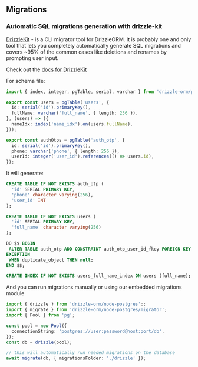 ## Migrations

### Automatic SQL migrations generation with drizzle-kit

[DrizzleKit](https://www.npmjs.com/package/drizzle-kit) - is a CLI migrator tool for DrizzleORM. It is probably one and only tool that lets you completely automatically generate SQL migrations and covers ~95% of the common cases like deletions and renames by prompting user input.

Check out the [docs for DrizzleKit](https://drizzle-kit-doc.pages.dev)

For schema file:

```typescript copy
import { index, integer, pgTable, serial, varchar } from 'drizzle-orm/pg-core';

export const users = pgTable('users', {
  id: serial('id').primaryKey(),
  fullName: varchar('full_name', { length: 256 }),
}, (users) => ({
  nameIdx: index('name_idx').on(users.fullName),
}));

export const authOtps = pgTable('auth_otp', {
  id: serial('id').primaryKey(),
  phone: varchar('phone', { length: 256 }),
  userId: integer('user_id').references(() => users.id),
});
```

It will generate:

```sql copy
CREATE TABLE IF NOT EXISTS auth_otp (
  'id' SERIAL PRIMARY KEY,
  'phone' character varying(256),
  'user_id' INT
);

CREATE TABLE IF NOT EXISTS users (
  'id' SERIAL PRIMARY KEY,
  'full_name' character varying(256)
);

DO $$ BEGIN
 ALTER TABLE auth_otp ADD CONSTRAINT auth_otp_user_id_fkey FOREIGN KEY ('user_id') REFERENCES users(id);
EXCEPTION
 WHEN duplicate_object THEN null;
END $$;

CREATE INDEX IF NOT EXISTS users_full_name_index ON users (full_name);
```

And you can run migrations manually or using our embedded migrations module

```typescript copy
import { drizzle } from 'drizzle-orm/node-postgres';;
import { migrate } from 'drizzle-orm/node-postgres/migrator';
import { Pool } from 'pg';

const pool = new Pool({
  connectionString: 'postgres://user:password@host:port/db',
});
const db = drizzle(pool);

// this will automatically run needed migrations on the database
await migrate(db, { migrationsFolder: './drizzle' });
```